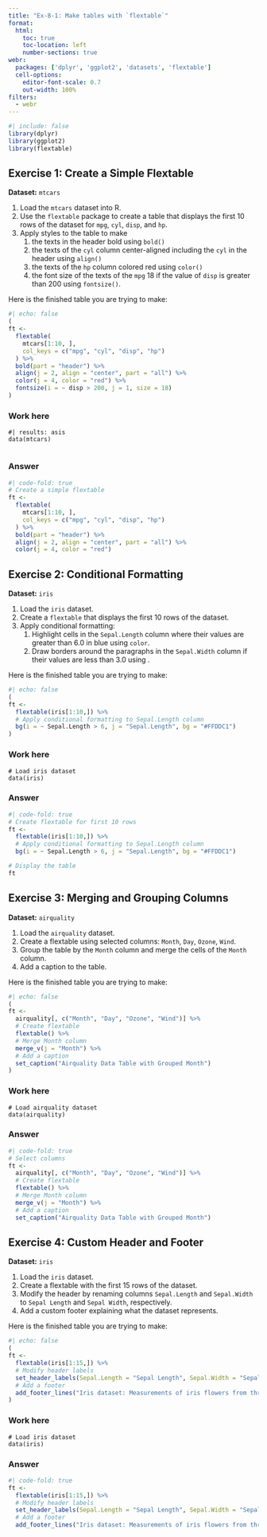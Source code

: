```yaml
---
title: "Ex-8-1: Make tables with `flextable`"
format:
  html:
    toc: true
    toc-location: left
    number-sections: true
webr:
  packages: ['dplyr', 'ggplot2', 'datasets', 'flextable']
  cell-options:
    editor-font-scale: 0.7
    out-width: 100%
filters:
  - webr
---
```


```r
#| include: false 
library(dplyr)
library(ggplot2)
library(flextable)
```

## Exercise 1: Create a Simple Flextable

**Dataset:** `mtcars`

1.  Load the `mtcars` dataset into R.
2.  Use the `flextable` package to create a table that displays the first 10 rows of the dataset for `mpg`, `cyl`, `disp`, and `hp`.
3.  Apply styles to the table to make
    1. the texts in the header bold using `bold()`
    2. the texts of the `cyl` column center-aligned including the `cyl` in the header using `align()`
    3. the texts of the `hp` column colored red using `color()`
    4. the font size of the texts of the `mpg` 18 if the value of `disp` is greater than 200 using `fontsize()`.

Here is the finished table you are trying to make:

```r
#| echo: false
(
ft <- 
  flextable(
    mtcars[1:10, ],
    col_keys = c("mpg", "cyl", "disp", "hp")
  ) %>%
  bold(part = "header") %>%
  align(j = 2, align = "center", part = "all") %>%
  color(j = 4, color = "red") %>%
  fontsize(i = ~ disp > 200, j = 1, size = 18)
) 
```



::: {.panel-tabset}
### Work here
```webr-r
#| results: asis
data(mtcars)


```

### Answer
```r
#| code-fold: true
# Create a simple flextable
ft <- 
  flextable(
    mtcars[1:10, ],
    col_keys = c("mpg", "cyl", "disp", "hp")
  ) %>%
  bold(part = "header") %>%
  align(j = 2, align = "center", part = "all") %>%
  color(j = 4, color = "red")
```

:::


## Exercise 2: Conditional Formatting

**Dataset:** `iris`

1.  Load the `iris` dataset.
2.  Create a `flextable` that displays the first 10 rows of the dataset.
3.  Apply conditional formatting: 
    1.  Highlight cells in the `Sepal.Length` column where their values are greater than 6.0 in blue using `color`.
    2.  Draw borders around the paragraphs in the `Sepal.Width` column if their values are less than 3.0 using .

Here is the finished table you are trying to make:

```r
#| echo: false
(
ft <- 
  flextable(iris[1:10,]) %>%
  # Apply conditional formatting to Sepal.Length column
  bg(i = ~ Sepal.Length > 6, j = "Sepal.Length", bg = "#FFDDC1")
)
```


::: {.panel-tabset}
### Work here
```webr-r
# Load iris dataset
data(iris)
```

### Answer
```r
#| code-fold: true
# Create flextable for first 10 rows
ft <- 
  flextable(iris[1:10,]) %>%
  # Apply conditional formatting to Sepal.Length column
  bg(i = ~ Sepal.Length > 6, j = "Sepal.Length", bg = "#FFDDC1")

# Display the table
ft
```

:::


## Exercise 3: Merging and Grouping Columns

**Dataset:** `airquality`

1.  Load the `airquality` dataset.
2.  Create a flextable using selected columns: `Month`, `Day`, `Ozone`, `Wind`.
3.  Group the table by the `Month` column and merge the cells of the `Month` column.
4.  Add a caption to the table.

Here is the finished table you are trying to make:

```r
#| echo: false
(
ft <- 
  airquality[, c("Month", "Day", "Ozone", "Wind")] %>%
  # Create flextable
  flextable() %>%
  # Merge Month column
  merge_v(j = "Month") %>%
  # Add a caption
  set_caption("Airquality Data Table with Grouped Month")
) 
```

::: {.panel-tabset}
### Work here
```webr-r
# Load airquality dataset
data(airquality)
```

### Answer
```r
#| code-fold: true
# Select columns
ft <- 
  airquality[, c("Month", "Day", "Ozone", "Wind")] %>%
  # Create flextable
  flextable() %>%
  # Merge Month column
  merge_v(j = "Month") %>%
  # Add a caption
  set_caption("Airquality Data Table with Grouped Month")
```

:::

## Exercise 4: Custom Header and Footer

**Dataset:** `iris`

1.  Load the `iris` dataset.
2.  Create a flextable with the first 15 rows of the dataset.
3.  Modify the header by renaming columns `Sepal.Length` and `Sepal.Width` to `Sepal Length` and `Sepal Width`, respectively.
4.  Add a custom footer explaining what the dataset represents.

Here is the finished table you are trying to make:

```r
#| echo: false
(
ft <- 
  flextable(iris[1:15,]) %>%
  # Modify header labels
  set_header_labels(Sepal.Length = "Sepal Length", Sepal.Width = "Sepal Width") %>%
  # Add a footer
  add_footer_lines("Iris dataset: Measurements of iris flowers from three species") 
)
```

::: {.panel-tabset}
### Work here
```webr-r
# Load iris dataset
data(iris)
```

### Answer
```r
#| code-fold: true
ft <- 
  flextable(iris[1:15,]) %>%
  # Modify header labels
  set_header_labels(Sepal.Length = "Sepal Length", Sepal.Width = "Sepal Width") %>%
  # Add a footer
  add_footer_lines("Iris dataset: Measurements of iris flowers from three species")
```

:::
